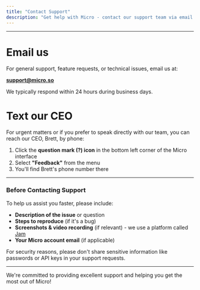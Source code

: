 ```yaml
---
title: "Contact Support"
description: "Get help with Micro - contact our support team via email or phone."
---
```


---


# Email us

For general support, feature requests, or technical issues, email us at:

**[support@micro.so](mailto:support@micro.so)**

We typically respond within 24 hours during business days.

# Text our CEO

For urgent matters or if you prefer to speak directly with our team, you can reach our CEO, Brett, by phone:

1. Click the **question mark (?) icon** in the bottom left corner of the Micro interface
2. Select **"Feedback"** from the menu
3. You'll find Brett's phone number there

---

### Before Contacting Support

To help us assist you faster, please include:

- **Description of the issue** or question
- **Steps to reproduce** (if it's a bug)
- **Screenshots & video recording** (if relevant) - we use a platform called [Jam](https://www.jam.dev)
- **Your Micro account email** (if applicable)

<Note>For security reasons, please don't share sensitive information like passwords or API keys in your support requests.</Note>

---

We're committed to providing excellent support and helping you get the most out of Micro!
